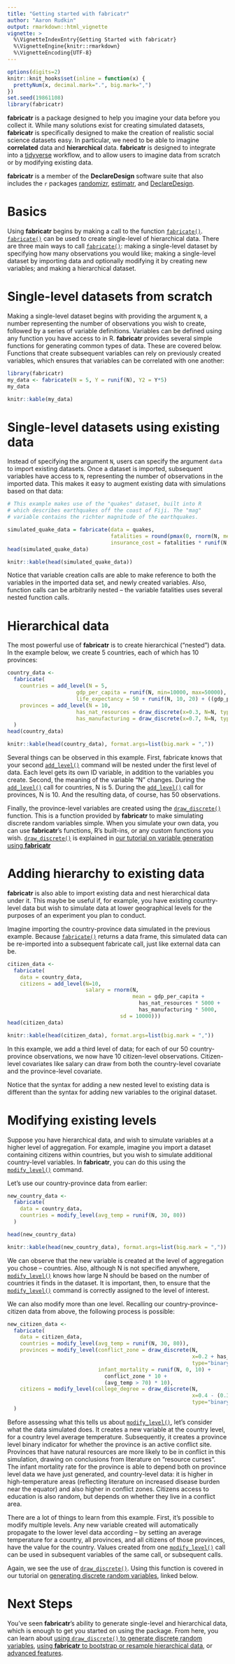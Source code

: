 ```yaml
---
title: "Getting started with fabricatr"
author: "Aaron Rudkin"
output: rmarkdown::html_vignette
vignette: >
  %\VignetteIndexEntry{Getting Started with fabricatr}
  %\VignetteEngine{knitr::rmarkdown}
  %\VignetteEncoding{UTF-8}
---
```


```r
options(digits=2)
knitr::knit_hooks$set(inline = function(x) {
  prettyNum(x, decimal.mark=".", big.mark=",")
})
set.seed(19861108)
library(fabricatr)
```

**fabricatr** is a package designed to help you imagine your data before you collect it. While many solutions exist for creating simulated datasets, **fabricatr** is specifically designed to make the creation of realistic social science datasets easy. In particular, we need to be able to imagine **correlated** data and **hierarchical** data. **fabricatr** is designed to integrate into a [tidyverse](https://www.tidyverse.org/) workflow, and to allow users to imagine data from scratch or by modifying existing data.

**fabricatr** is a member of the **DeclareDesign** software suite that also includes the `r` packages [randomizr](randomizr.declaredesign.org), [estimatr](estimatr.declaredesign.org), and [DeclareDesign](declaredesign.org). 

# Basics

Using **fabricatr** begins by making a call to the function [`fabricate()`](../reference/fabricate.html). [`fabricate()`](../reference/fabricate.html) can be used to create single-level of hierarchical data. There are three main ways to call [`fabricate()`](../reference/fabricate.html): making a single-level dataset by specifying how many observations you would like; making a single-level dataset by importing data and optionally modifying it by creating new variables; and making a hierarchical dataset.

# Single-level datasets from scratch

Making a single-level dataset begins with providing the argument `N`, a number representing the number of observations you wish to create, followed by a series of variable definitions. Variables can be defined using any function you have access to in R. **fabricatr** provides several simple functions for generating common types of data. These are covered below. Functions that create subsequent variables can rely on previously created variables, which ensures that variables can be correlated with one another:

```r
library(fabricatr)
my_data <- fabricate(N = 5, Y = runif(N), Y2 = Y*5)
my_data
```
```r
knitr::kable(my_data)
```

# Single-level datasets using existing data

Instead of specifying the argument `N`, users can specify the argument `data` to import existing datasets. Once a dataset is imported, subsequent variables have access to `N`, representing the number of observations in the imported data. This makes it easy to augment existing data with simulations based on that data:

```r
# This example makes use of the "quakes" dataset, built into R
# which describes earthquakes off the coast of Fiji. The "mag"
# variable contains the richter magnitude of the earthquakes.

simulated_quake_data = fabricate(data = quakes,
                                 fatalities = round(pmax(0, rnorm(N, mean=mag)) * 100),
                                 insurance_cost = fatalities * runif(N, 1000000, 2000000))
head(simulated_quake_data)
```
```r
knitr::kable(head(simulated_quake_data))
```


Notice that variable creation calls are able to make reference to both the variables in the imported data set, and newly created variables. Also, function calls can be arbitrarily nested -- the variable fatalities uses several nested function calls.

# Hierarchical data

The most powerful use of **fabricatr** is to create hierarchical ("nested") data. In the example below, we create 5 countries, each of which has 10 provinces:

```r
country_data <-
  fabricate(
    countries = add_level(N = 5, 
                      gdp_per_capita = runif(N, min=10000, max=50000),
                      life_expectancy = 50 + runif(N, 10, 20) + ((gdp_per_capita > 30000) * 10)),
    provinces = add_level(N = 10,
                      has_nat_resources = draw_discrete(x=0.3, N=N, type="bernoulli"),
                      has_manufacturing = draw_discrete(x=0.7, N=N, type="bernoulli"))
  )
head(country_data)
```
```r
knitr::kable(head(country_data), format.args=list(big.mark = ","))
```


Several things can be observed in this example. First, fabricate knows that your second [`add_level()`](../reference/add_level.html) command will be nested under the first level of data. Each level gets its own ID variable, in addition to the variables you create. Second, the meaning of the variable "N" changes. During the [`add_level()`](../reference/add_level.html) call for countries, N is 5. During the [`add_level()`](../reference/level.html) call for provinces, N is 10. And the resulting data, of course, has 50 observations.

Finally, the province-level variables are created using the [`draw_discrete()`](../reference/draw_discrete.html) function. This is a function provided by **fabricatr** to make simulating discrete random variables simple. When you simulate your own data, you can use **fabricatr**'s functions, R's built-ins, or any custom functions you wish. [`draw_discrete()`](../reference/draw_discrete.html) is explained in [our tutorial on variable generation using **fabricatr**](variable_generation.html)

# Adding hierarchy to existing data

**fabricatr** is also able to import existing data and nest hierarchical data under it. This maybe be useful if, for example, you have existing country-level data but wish to simulate data at lower geographical levels for the purposes of an experiment you plan to conduct.

Imagine importing the country-province data simulated in the previous example. Because [`fabricate()`](../reference/fabricate.html) returns a data frame, this simulated data can be re-imported into a subsequent fabricate call, just like external data can be.

```r
citizen_data <- 
  fabricate(
    data = country_data,
    citizens = add_level(N=10,
                         salary = rnorm(N, 
                                        mean = gdp_per_capita +
                                          has_nat_resources * 5000 + 
                                          has_manufacturing * 5000,
                                    sd = 10000)))
head(citizen_data)
```
```r
knitr::kable(head(citizen_data), format.args=list(big.mark = ","))
```

In this example, we add a third level of data; for each of our 50 country-province observations, we now have 10 citizen-level observations. Citizen-level covariates like salary can draw from both the country-level covariate and the province-level covariate.

Notice that the syntax for adding a new nested level to existing data is different than the syntax for adding new variables to the original dataset.

# Modifying existing levels

Suppose you have hierarchical data, and wish to simulate variables at a higher level of aggregation. For example, imagine you import a dataset containing citizens within countries, but you wish to simulate additional country-level variables. In **fabricatr**, you can do this using the [`modify_level()`](../reference/modify_level.html) command.

Let's use our country-province data from earlier:

```r
new_country_data <-
  fabricate(
    data = country_data,
    countries = modify_level(avg_temp = runif(N, 30, 80))
  )

head(new_country_data)
```
```r
knitr::kable(head(new_country_data), format.args=list(big.mark = ","))
```


We can observe that the new variable is created at the level of aggregation you chose -- countries. Also, although N is not specified anywhere, [`modify_level()`](../reference/level.html) knows how large N should be based on the number of countries it finds in the dataset. It is important, then, to ensure that the [`modify_level()`](../reference/level.html) command is correctly assigned to the level of interest.

We can also modify more than one level. Recalling our country-province-citizen data from above, the following process is possible:

```r
new_citizen_data <-
  fabricate(
    data = citizen_data,
    countries = modify_level(avg_temp = runif(N, 30, 80)),
    provinces = modify_level(conflict_zone = draw_discrete(N, 
                                                           x=0.2 + has_nat_resources * 0.3,
                                                           type="binary"),
                             infant_mortality = runif(N, 0, 10) + 
                               conflict_zone * 10 + 
                               (avg_temp > 70) * 10),
    citizens = modify_level(college_degree = draw_discrete(N, 
                                                           x=0.4 - (0.3 * conflict_zone),
                                                           type="binary"))
  )
```                        

Before assessing what this tells us about [`modify_level()`](../reference/modify_level.html), let's consider what the data simulated does. It creates a new variable at the country level, for a country level average temperature. Subsequently, it creates a province level binary indicator for whether the province is an active conflict site. Provinces that have natural resources are more likely to be in conflict in this simulation, drawing on conclusions from literature on "resource curses". The infant mortality rate for the province is able to depend both on province level data we have just generated, and country-level data: it is higher in high-temperature areas (reflecting literature on increased disease burden near the equator) and also higher in conflict zones. Citizens access to education is also random, but depends on whether they live in a conflict area.

There are a lot of things to learn from this example. First, it's possible to modify multiple levels. Any new variable created will automatically propagate to the lower level data according -- by setting an average temperature for a country, all provinces, and all citizens of those provinces, have the value for the country. Values created from one [`modify_level()`](../reference/level.html) call can be used in subsequent variables of the same call, or subsequent calls.

Again, we see the use of [`draw_discrete()`](../reference/draw_discrete.html). Using this function is covered in our tutorial on [generating discrete random variables](variable_generation.html), linked below.

# Next Steps

You've seen **fabricatr**'s ability to generate single-level and hierarchical data, which is enough to get you started on using the package. From here, you can learn about [using `draw_discrete()` to generate discrete random variables](variable_generation.html), [using **fabricatr** to bootstrap or resample hierarchical data](resampling.html), or [advanced features](advanced_features.html).
